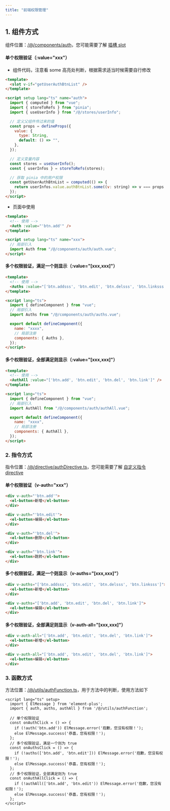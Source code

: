 ```yaml
---
title: "前端权限管理"
---
```


## 1. 组件方式
组件位置：[/@/components/auth](#/src/components/auth)，您可能需要了解 [插槽 slot](https:_v3.cn.vuejs.org_guide_component-slots)

#### 单个权限验证（:value="xxx"）
+ 组件代码，注意看 some 高亮处判断，根据需求适当时候需要自行修改

```html
<template>
  <slot v-if="getUserAuthBtnList" />
</template>

<script setup lang="ts" name="auth">
  import { computed } from "vue";
  import { storeToRefs } from "pinia";
  import { useUserInfo } from "/@/stores/userInfo";

  // 定义父组件传过来的值
  const props = defineProps({
    value: {
      type: String,
      default: () => "",
    },
  });

  // 定义变量内容
  const stores = useUserInfo();
  const { userInfos } = storeToRefs(stores);

  // 获取 pinia 中的用户权限
  const getUserAuthBtnList = computed(() => {
    return userInfos.value.authBtnList.some((v: string) => v === props.value);
  });
</script>
```

+ 页面中使用

```html
<template>
  <!-- 使用 -->
  <Auth :value="'btn.add'" />
</template>

<script setup lang="ts" name="xxx">
  // 局部引入
  import Auth from "/@/components/auth/auth.vue";
</script>
```

#### 多个权限验证，满足一个则显示（:value="[xxx,xxx]"）
```html
<template>
  <!-- 使用 -->
  <Auths :value="['btn.addsss', 'btn.edit', 'btn.delsss', 'btn.linksss']" />
</template>

<script lang="ts">
  import { defineComponent } from "vue";
  // 局部引入
  import Auths from "/@/components/auth/auths.vue";

  export default defineComponent({
    name: "xxxx",
    // 局部注册
    components: { Auths },
  });
</script>
```

#### 多个权限验证，全部满足则显示（:value="[xxx,xxx]"）
```html
<template>
  <!-- 使用 -->
  <AuthAll :value="['btn.add', 'btn.edit', 'btn.del', 'btn.link']" />
</template>

<script lang="ts">
  import { defineComponent } from "vue";
  // 局部引入
  import AuthAll from "/@/components/auth/authAll.vue";

  export default defineComponent({
    name: "xxxx",
    // 局部注册
    components: { AuthAll },
  });
</script>
```

### 2. 指令方式
指令位置：[/@/directive/authDirective.ts](#/src/directive)，您可能需要了解 [自定义指令 directive](https:_v3.cn.vuejs.org_guide_custom-directive)

#### 单个权限验证（v-auth="xxx"）
```html
<div v-auth="'btn.add'">
  <el-button>新增</el-button>
</div>

<div v-auth="'btn.edit'">
  <el-button>编辑</el-button>
</div>

<div v-auth="'btn.del'">
  <el-button>删除</el-button>
</div>

<div v-auth="'btn.link'">
  <el-button>跳转</el-button>
</div>
```

#### 多个权限验证，满足一个则显示（v-auths="[xxx,xxx]"）
```html
<div v-auths="['btn.addsss', 'btn.edit', 'btn.delsss', 'btn.linksss']">
  <el-button>新增</el-button>
</div>

<div v-auths="['btn.add', 'btn.edit', 'btn.del', 'btn.link']">
  <el-button>编辑</el-button>
</div>
```

#### 多个权限验证，全部满足则显示（v-auth-all="[xxx,xxx]"）
```html
<div v-auth-all="['btn.add', 'btn.edit', 'btn.del', 'btn.link']">
  <el-button>新增</el-button>
</div>

<div v-auth-all="['btn.add', 'btn.edit', 'btn.del', 'btn.link']">
  <el-button>编辑</el-button>
</div>
```

### 3. 函数方式
方法位置：[/@/utils/authFunction.ts](#/src/utils/authFunction.ts)，用于方法中的判断，使用方法如下

```vue
<script lang="ts" setup>
  import { ElMessage } from 'element-plus';
  import { auth, auths, authAll } from '/@/utils/authFunction';

  // 单个权限验证
  const onAuthClick = () => {
    if (!auth('btn.add')) ElMessage.error('抱歉，您没有权限！');
    else ElMessage.success('恭喜，您有权限！');
  };
  // 多个权限验证，满足一个则为 true
  const onAuthsClick = () => {
    if (!auths(['btn.add', 'btn.edit'])) ElMessage.error('抱歉，您没有权限！');
    else ElMessage.success('恭喜，您有权限！');
  };
  // 多个权限验证，全部满足则为 true
  const onAuthAllClick = () => {
    if (!authAll(['btn.add', 'btn.edit')) ElMessage.error('抱歉，您没有权限！');
    else ElMessage.success('恭喜，您有权限！');
  };
</script>
```

